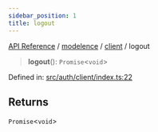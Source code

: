```yaml
---
sidebar_position: 1
title: logout
---
```


[API Reference](/api-reference/modelence/client/functions/../../../index) / [modelence](/api-reference/modelence/client/functions/../../index) / [client](/api-reference/modelence/client/functions/../index) / logout

> **logout**(): `Promise`\<`void`\>

Defined in: [src/auth/client/index.ts:22](https://github.com/modelence/modelence/blob/8d08a79602fe0680b3d62b288a539c2c8a173875/packages/modelence/src/auth/client/index.ts#L22)

## Returns

`Promise`\<`void`\>
